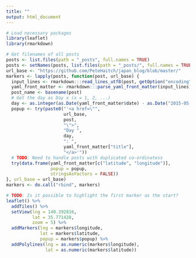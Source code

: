 ```yaml
---
title: ""
output: html_document
---
```


```r
# Load necessary packages
library(leaflet)
library(rmarkdown)

# Get filenames of all posts
posts <- list.files(path = "_posts", full.names = TRUE)
posts <- setNames(posts, list.files(path = "_posts/", full.names = TRUE))
url_base <- "https://github.com/PeteHaitch/japan_blog/blob/master/"
markers <- lapply(posts, function(post, url_base) {
  input_lines <- rmarkdown:::read_lines_utf8(post, getOption("encoding"))
  yaml_front_matter <- rmarkdown:::parse_yaml_front_matter(input_lines)
  post_name <- basename(post)
  # Get the day as Day x (x = 1, 2, ...)
  day <- as.integer(as.Date(yaml_front_matter$date) - as.Date("2015-05-11") + 1)
  popup <- try(paste0("'<a href=\"", 
                      url_base,
                      post,
                      "\">", 
                      "Day ",
                      day,
                      ": ",
                      yaml_front_matter["title"], 
                      "</a>'"))
  # TODO: Need to handle posts with duplicated co-ordinatess
  try(data.frame(yaml_front_matter[c("latitude", "longitude")], 
                 popup = popup,
                 stringsAsFactors = FALSE))
}, url_base = url_base)
markers <- do.call("rbind", markers)

# TODO: Is it possible to highlight the first marker as the start?
leaflet() %>% 
  addTiles() %>%
  setView(lng = 140.392816, 
          lat = 35.771428, 
          zoom = 5) %>%
  addMarkers(lng = markers$longitude, 
             lat = markers$latitude,
             popup = markers$popup) %>%
  addPolylines(lng = as.numeric(markers$longitude), 
               lat = as.numeric(markers$latitude))
```
